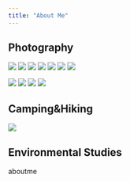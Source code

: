```yaml
---
title: "About Me"
---
```


## Photography

![](photos/WechatIMG22.jpg)
![](photos/WechatIMG24.jpg)
![](photos/WechatIMG21.jpg)
![](photos/WechatIMG18.jpg)
![](photos/WechatIMG10.jpg)
![](photos/WechatIMG15.jpg)
![](photos/WechatIMG11.jpg)

![](photos/WechatIMG12.jpg)
![](photos/WechatIMG14.jpg)
![](photos/WechatIMG15.jpg)
![](photos/WechatIMG23.jpg)






## Camping&Hiking

![](photos/WechatIMG10.jpg)

## Environmental Studies

aboutme
